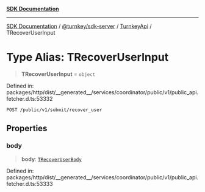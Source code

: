 [**SDK Documentation**](../../../../../README.mdx)

***

[SDK Documentation](../../../../../packages.mdx) / [@turnkey/sdk-server](../../../README.mdx) / [TurnkeyApi](../README.mdx) / TRecoverUserInput

# Type Alias: TRecoverUserInput

> **TRecoverUserInput** = `object`

Defined in: packages/http/dist/\_\_generated\_\_/services/coordinator/public/v1/public\_api.fetcher.d.ts:53332

`POST /public/v1/submit/recover_user`

## Properties

### body

> **body**: [`TRecoverUserBody`](TRecoverUserBody.mdx)

Defined in: packages/http/dist/\_\_generated\_\_/services/coordinator/public/v1/public\_api.fetcher.d.ts:53333

